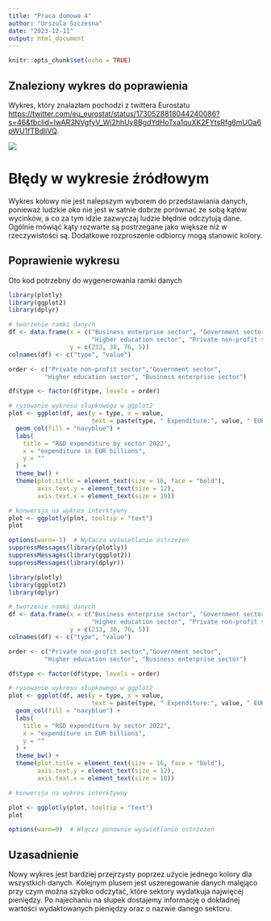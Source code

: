 ---
title: "Praca domowa 4"
author: "Urszula Szczesna"
date: "2023-12-11"
output: html_document
---

```{r setup, include=FALSE}
knitr::opts_chunk$set(echo = TRUE)
```

## Znaleziony wykres do poprawienia

Wykres, który znalazłam pochodzi z twittera Eurostatu <https://twitter.com/eu_eurostat/status/1730528818044240086?s=46&fbclid=IwAR3NVgfyV_Wj2hhUy8BgdYdHoTxa1quXK2FYtsRfg6mUOa6pWU1fTBdliVQ>.

![](wykres.png)

# Błędy w wykresie źródłowym
Wykres kołowy nie jest nalepszym wyborem do przedstawiania danych, ponieważ ludzkie oko nie jest w satnie dobrze porównać ze sobą kątów wycinków, a co za tym idzie zazwyczaj ludzie błędnie odczytują dane. Ogólnie mówiąć kąty rozwarte są postrzegane jako większe niż w rzeczywistości są. Dodatkowe rozproszenie odbiorcy mogą stanowić kolory.

## Poprawienie wykresu

Oto kod potrzebny do wygenerowania ramki danych

```{r eval=FALSE}
library(plotly)
library(ggplot2)
library(dplyr)

# tworzenie ramki danych
df <- data.frame(x = c("Business enterprise sector", "Government sector",
                       "Higher education sector", "Private non-profit sector"),
                 y = c(233, 38, 76, 5))
colnames(df) <- c("type", "value")

order <- c("Private non-profit sector","Government sector", 
          "Higher education sector", "Business enterprise sector")

df$type <- factor(df$type, levels = order)

# rysowanie wykresu słupkowego w ggplot2
plot <- ggplot(df, aes(y = type, x = value, 
                       text = paste(type, " Expenditure:", value, " EUR billions"))) +
  geom_col(fill = "navyblue") +
  labs(
    title = "R&D expenditure by sector 2022",
    x = "expenditure in EUR billions",
    y = ""
  ) +
  theme_bw() +
  theme(plot.title = element_text(size = 16, face = "bold"),
        axis.text.y = element_text(size = 12),
        axis.text.x = element_text(size = 10))

# konwersja na wykres interktywny
plot <- ggplotly(plot, tooltip = "text")
plot

```
```{r echo = FALSE}
options(warn=-1)  # Wyłącza wyświetlanie ostrzeżeń
suppressMessages(library(plotly))
suppressMessages(library(ggplot2))
suppressMessages(library(dplyr))

library(plotly)
library(ggplot2)
library(dplyr)

# tworzenie ramki danych
df <- data.frame(x = c("Business enterprise sector", "Government sector",
                       "Higher education sector", "Private non-profit sector"),
                 y = c(233, 38, 76, 5))
colnames(df) <- c("type", "value")

order <- c("Private non-profit sector","Government sector", 
          "Higher education sector", "Business enterprise sector")

df$type <- factor(df$type, levels = order)

# rysowanie wykresu słupkowego w ggplot2
plot <- ggplot(df, aes(y = type, x = value, 
                       text = paste(type, " Expenditure:", value, " EUR billions"))) +
  geom_col(fill = "navyblue") +
  labs(
    title = "R&D expenditure by sector 2022",
    x = "expenditure in EUR billions",
    y = ""
  ) +
  theme_bw() +
  theme(plot.title = element_text(size = 16, face = "bold"),
        axis.text.y = element_text(size = 12),
        axis.text.x = element_text(size = 10))

# konwersja na wykres interktywny

plot <- ggplotly(plot, tooltip = "text")
plot

options(warn=0)  # Włącza ponownie wyświetlanie ostrzeżeń

```

## Uzasadnienie
Nowy wykres jest bardziej przejrzysty poprzez użycie jednego kolory dla wszystkich danych. Kolejnym plusem jest uszeregowanie danych malęjąco przy czym można szybko odczytać, które sektory wydatkuja najwięcej pieniędzy. Po najechaniu na słupek dostajemy informację o dokładnej wartości wydaktowanych pieniędzy oraz o nazwie danego sektoru.
